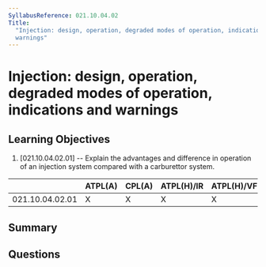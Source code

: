 ```yaml
---
SyllabusReference: 021.10.04.02
Title:
  "Injection: design, operation, degraded modes of operation, indications and
  warnings"
---
```


# Injection: design, operation, degraded modes of operation, indications and warnings

## Learning Objectives

1. [021.10.04.02.01] -- Explain the advantages and difference in operation of an
   injection system compared with a carburettor system.

|                 | ATPL(A) | CPL(A) | ATPL(H)/IR | ATPL(H)/VFR | CPL(H) | IR  | CBIR(A) |
| --------------- | ------- | ------ | ---------- | ----------- | ------ | --- | ------- |
| 021.10.04.02.01 | X       | X      | X          | X           | X      |     |         |

## Summary

## Questions
